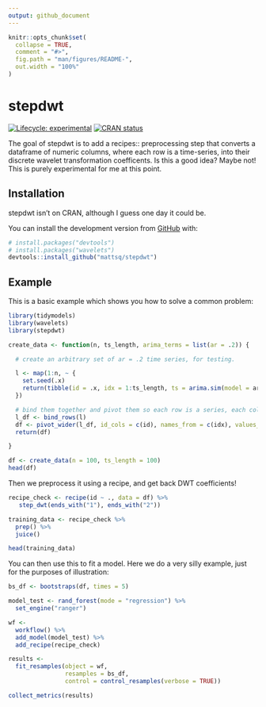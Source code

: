 ```yaml
---
output: github_document
---
```


<!-- README.md is generated from README.Rmd. Please edit that file -->

```r
knitr::opts_chunk$set(
  collapse = TRUE,
  comment = "#>",
  fig.path = "man/figures/README-",
  out.width = "100%"
)
```

# stepdwt

<!-- badges: start -->
[![Lifecycle: experimental](https://img.shields.io/badge/lifecycle-experimental-orange.svg)](https://www.tidyverse.org/lifecycle/#experimental)
[![CRAN status](https://www.r-pkg.org/badges/version/stepdwt)](https://CRAN.R-project.org/package=stepdwt)
<!-- badges: end -->

The goal of stepdwt is to add a recipes:: preprocessing step that converts a dataframe of numeric columns, where each row is a time-series, into their discrete wavelet transformation coefficents. Is this a good idea? Maybe not! This is purely experimental for me at this point.

## Installation

stepdwt isn't on CRAN, although I guess one day it could be.

You can install the development version from [GitHub](https://github.com/) with:

``` r
# install.packages("devtools")
# install.packages("wavelets")
devtools::install_github("mattsq/stepdwt")
```
## Example

This is a basic example which shows you how to solve a common problem:

```r
library(tidymodels)
library(wavelets)
library(stepdwt)

create_data <- function(n, ts_length, arima_terms = list(ar = .2)) {

  # create an arbitrary set of ar = .2 time series, for testing.

  l <- map(1:n, ~ {
    set.seed(.x)
    return(tibble(id = .x, idx = 1:ts_length, ts = arima.sim(model = arima_terms, n = ts_length)))
  })

  # bind them together and pivot them so each row is a series, each column is a position
  l_df <- bind_rows(l)
  df <- pivot_wider(l_df, id_cols = c(id), names_from = c(idx), values_from = c(ts), names_prefix = "ts_")
  return(df)

}

df <- create_data(n = 100, ts_length = 100)
head(df)
```

Then we preprocess it using a recipe, and get back DWT coefficients! 

```r
recipe_check <- recipe(id ~ ., data = df) %>%
   step_dwt(ends_with("1"), ends_with("2"))

training_data <- recipe_check %>%
  prep() %>%
  juice()

head(training_data)

```

You can then use this to fit a model. Here we do a very silly example, just for the purposes of illustration:

```r
bs_df <- bootstraps(df, times = 5)

model_test <- rand_forest(mode = "regression") %>%
  set_engine("ranger")

wf <- 
  workflow() %>%
  add_model(model_test) %>%
  add_recipe(recipe_check)

results <- 
  fit_resamples(object = wf, 
                resamples = bs_df, 
                control = control_resamples(verbose = TRUE))

collect_metrics(results)
```


